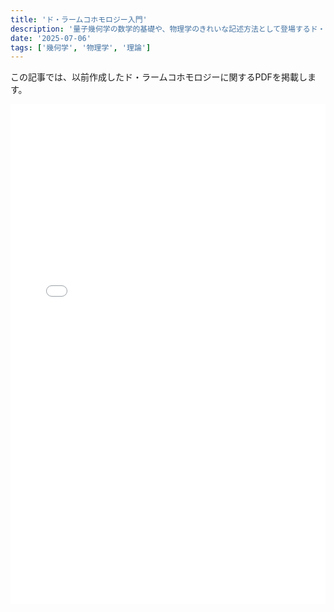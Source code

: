 ```yaml
---
title: 'ド・ラームコホモロジー入門'
description: '量子幾何学の数学的基礎や、物理学のきれいな記述方法として登場するド・ラームコホモロジーの入門PDFを作成しました。'
date: '2025-07-06'
tags: ['幾何学', '物理学', '理論']
---
```






この記事では、以前作成したド・ラームコホモロジーに関するPDFを掲載します。

<iframe
  src="/pdfjs/web/viewer.html?file=/pdfs/de_Rham.pdf"
  width="100%"
  height="800px"
  style="border: none;"
  title="ド・ラーム PDFビューア"
/>


<EmbedPdf src="/pdfs/de_Rham.pdf" title="ドラームコホモロジー入門" />


